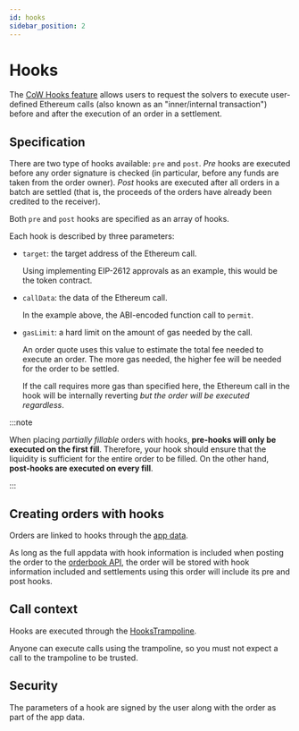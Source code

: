```yaml
---
id: hooks
sidebar_position: 2
---
```



# Hooks

The [CoW Hooks feature](/cow-protocol/reference/core/intents/hooks) allows users to request the solvers to execute user-defined Ethereum calls (also known as an "inner/internal transaction") before and after the execution of an order in a settlement.

## Specification

There are two type of hooks available: `pre` and `post`.
_Pre_ hooks are executed before any order signature is checked (in particular, before any funds are taken from the order owner).
_Post_ hooks are executed after all orders in a batch are settled (that is, the proceeds of the orders have already been credited to the receiver).

Both `pre` and `post` hooks are specified as an array of hooks.

Each hook is described by three parameters:

- `target`: the target address of the Ethereum call.

  Using implementing EIP-2612 approvals as an example, this would be the token contract.

- `callData`: the data of the Ethereum call.

  In the example above, the ABI-encoded function call to `permit`.

- `gasLimit`: a hard limit on the amount of gas needed by the call.

  An order quote uses this value to estimate the total fee needed to execute an order.
  The more gas needed, the higher fee will be needed for the order to be settled.

  If the call requires more gas than specified here, the Ethereum call in the hook will be internally reverting _but the order will be executed regardless_.

:::note

When placing _partially fillable_ orders with hooks, **pre-hooks will only be executed on the first fill**.
Therefore, your hook should ensure that the liquidity is sufficient for the entire order to be filled.
On the other hand, **post-hooks are executed on every fill**.

:::

## Creating orders with hooks

Orders are linked to hooks through the [app data](./app-data).

As long as the full appdata with hook information is included when posting the order to the [orderbook API](../../apis/orderbook), the order will be stored with hook information included and settlements using this order will include its pre and post hooks.

## Call context

Hooks are executed through the [HooksTrampoline](../../contracts/periphery/hooks-trampoline).

Anyone can execute calls using the trampoline, so you must not expect a call to the trampoline to be trusted.

## Security

<HooksGuaranteesWarning />

The parameters of a hook are signed by the user along with the order as part of the app data.
